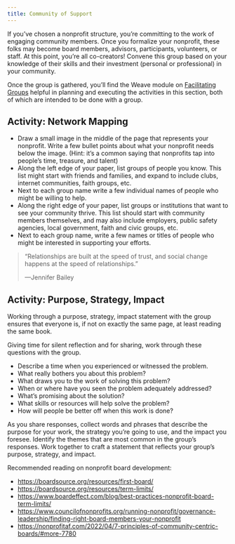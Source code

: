```yaml
---
title: Community of Support
---
```

If you’ve chosen a nonprofit structure, you’re committing to the work of engaging community members. Once you formalize your nonprofit, these folks may become board members, advisors, participants, volunteers, or staff. At this point, you’re all co-creators! Convene this group based on your knowledge of their skills and their investment (personal or professional) in your community.

Once the group is gathered, you’ll find the Weave module on [Facilitating Groups](/courses/group-facilitation) helpful in planning and executing the activities in this section, both of which are intended to be done with a group.

## Activity: Network Mapping

- Draw a small image in the middle of the page that represents your nonprofit. Write a few bullet points about what your nonprofit needs below the image. (Hint: it’s a common saying that nonprofits tap into people’s time, treasure, and talent)
- Along the left edge of your paper, list groups of people you know. This list might start with friends and families, and expand to include clubs, internet communities, faith groups, etc.
- Next to each group name write a few individual names of people who might be willing to help.
- Along the right edge of your paper, list groups or institutions that want to see your community thrive. This list should start with community members themselves, and may also include employers, public safety agencies, local government, faith and civic groups, etc.
- Next to each group name, write a few names or titles of people who might be interested in supporting your efforts.

> “Relationships are built at the speed of trust, and social change happens at the speed of relationships.”
> 
> —Jennifer Bailey

## Activity: Purpose, Strategy, Impact

Working through a purpose, strategy, impact statement with the group ensures that everyone is, if not on exactly the same page, at least reading the same book.

Giving time for silent reflection and for sharing, work through these questions with the group.

- Describe a time when you experienced or witnessed the problem.
- What really bothers you about this problem?
- What draws you to the work of solving this problem?
- When or where have you seen the problem adequately addressed?
- What’s promising about the solution?
- What skills or resources will help solve the problem?
- How will people be better off when this work is done?

As you share responses, collect words and phrases that describe the purpose for your work, the strategy you’re going to use, and the impact you foresee. Identify the themes that are most common in the group’s responses. Work together to craft a statement that reflects your group’s purpose, strategy, and impact.

Recommended reading on nonprofit board development:

- https://boardsource.org/resources/first-board/
- https://boardsource.org/resources/term-limits/
- https://www.boardeffect.com/blog/best-practices-nonprofit-board-term-limits/
- https://www.councilofnonprofits.org/running-nonprofit/governance-leadership/finding-right-board-members-your-nonprofit
- https://nonprofitaf.com/2022/04/7-principles-of-community-centric-boards/#more-7780

